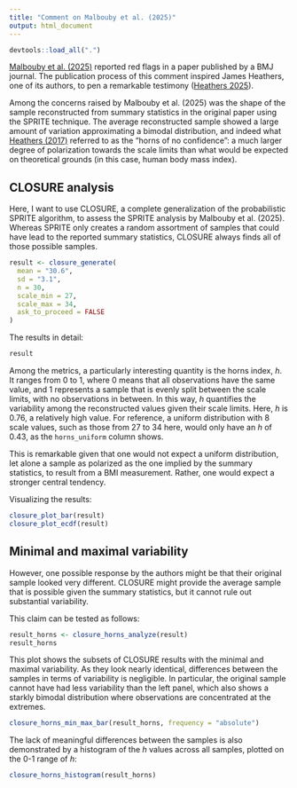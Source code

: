 ```yaml
---
title: "Comment on Malbouby et al. (2025)"
output: html_document
---
```


```r
devtools::load_all(".")
```

[Malbouby et al. (2025)](https://nutrition.bmj.com/content/early/2025/02/06/bmjnph-2024-000997) reported red flags in a paper published by a BMJ journal. The publication process of this comment inspired James Heathers, one of its authors, to pen a remarkable testimony ([Heathers 2025](https://jamesclaims.substack.com/p/research-integrity-is-a-clown-car?r=6xosj&utm_campaign=post&utm_medium=web&triedRedirect=true)).

Among the concerns raised by Malbouby et al. (2025) was the shape of the sample reconstructed from summary statistics in the original paper using the SPRITE technique. The average reconstructed sample showed a large amount of variation approximating a bimodal distribution, and indeed what [Heathers (2017)](https://jamesheathers.medium.com/sprite-case-study-3-soup-is-good-albeit-extremely-confusing-food-96ea526c488d) referred to as the "horns of no confidence": a much larger degree of polarization towards the scale limits than what would be expected on theoretical grounds (in this case, human body mass index).

## CLOSURE analysis

Here, I want to use CLOSURE, a complete generalization of the probabilistic SPRITE algorithm, to assess the SPRITE analysis by Malbouby et al. (2025). Whereas SPRITE only creates a random assortment of samples that could have lead to the reported summary statistics, CLOSURE always finds all of those possible samples.

```r
result <- closure_generate(
  mean = "30.6",
  sd = "3.1",
  n = 30,
  scale_min = 27,
  scale_max = 34,
  ask_to_proceed = FALSE
)
```

The results in detail:

```r
result
```

Among the metrics, a particularly interesting quantity is the horns index, $h$. It ranges from 0 to 1, where 0 means that all observations have the same value, and 1 represents a sample that is evenly split between the scale limits, with no observations in between. In this way, $h$ quantifies the variability among the reconstructed values given their scale limits. Here, $h$ is 0.76, a relatively high value. For reference, a uniform distribution with 8 scale values, such as those from 27 to 34 here, would only have an $h$ of 0.43, as the `horns_uniform` column shows.

This is remarkable given that one would not expect a uniform distribution, let alone a sample as polarized as the one implied by the summary statistics, to result from a BMI measurement. Rather, one would expect a stronger central tendency.

Visualizing the results:

```r
closure_plot_bar(result)
closure_plot_ecdf(result)
```

## Minimal and maximal variability

However, one possible response by the authors might be that their original sample looked very different. CLOSURE might provide the average sample that is possible given the summary statistics, but it cannot rule out substantial variability.

This claim can be tested as follows:

```r
result_horns <- closure_horns_analyze(result)
result_horns
```

This plot shows the subsets of CLOSURE results with the minimal and maximal variability. As they look nearly identical, differences between the samples in terms of variability is negligible. In particular, the original sample cannot have had less variability than the left panel, which also shows a starkly bimodal distribution where observations are concentrated at the extremes.

```r
closure_horns_min_max_bar(result_horns, frequency = "absolute")
```

The lack of meaningful differences between the samples is also demonstrated by a histogram of the $h$ values across all samples, plotted on the 0-1 range of $h$:

```r
closure_horns_histogram(result_horns)
```

